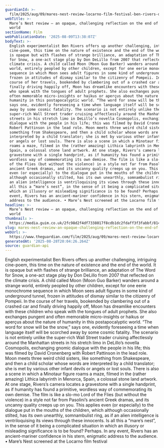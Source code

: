 ```yaml
---
guardianId: >-
  film/2025/aug/09/mares-nest-review-locarno-film-festival-ben-rivers-don-delillo
webTitle: >-
  Mare’s Nest review – an opaque, challenging reflection on the end of the
  world 
sectionName: Film
webPublicationDate: '2025-08-09T13:38:07Z'
bodyText: >-
  English experimentalist Ben Rivers offers up another challenging, intriguing
  cine-poem, this time on the nature of existence and the end of the world. It
  is opaque but with flashes of strange brilliance, an adaptation of The Word
  for Snow, a one-act stage play by Don DeLillo from 2007 that reflected on the
  climate crisis. A child called Moon (Moon Guo Barker) wanders around a strange
  world, entirely peopled by other children, except for one eerie monochrome
  sequence in which Moon sees adult figures in some kind of underground tunnel,
  frozen in attitudes of dismay similar to the citizenry of Pompeii. In the
  course of her travels, bookended by clambering out of a crashed car and
  finally driving happily off, Moon has dreamlike encounters with these children
  who speak with the tongues of adult prophets. She also exchanges pungent and
  often memorable micro-insights or haikus or aperçus about the nature of
  humanity in this postapocalyptic world. “The word for snow will be the snow,”
  says one, evidently foreseeing a time when language itself will be scorched
  away by some cosmic fatality. The scenario is not entirely unlike the
  super-rich Wall Street trader cruising affectlessly around the Manhattan
  streets in his stretch limo in DeLillo’s novella Cosmopolis, exchanging gnomic
  dialogue with the people in his life; this was filmed by David Cronenberg with
  Robert Pattinson in the lead role. Moon meets three weird child sisters, like
  something from Shakespeare, and then a child scholar whose words are
  interpreted by a child translator; she is met by various other infant devils
  or angels or lost souls. There is also a scene in which a Minotaur figure
  roams a maze, filmed in the (rather amazing) Lithica labyrinth in Menorca,
  Spain, a colossal stone land artwork. At one stage, Rivers’s camera locates a
  gravestone with a single handprint, as if humanity has found a primitive,
  wordless way of commemorating its own demise. The film is like a slo-mo Lord
  of the Flies (but without the violence) in a style not far from Pasolini’s
  ancient Greek dramas, and its uncanny quality creeps up on you. This applies
  even (or especially) to the dialogue put in the mouths of the children, which
  although occasionally stilted, has its own unearthly, somnambulist ring, as if
  an alien intelligence is ventriloquising its views through these innocents. Is
  all this a “mare’s nest”, in the sense of it being a complicated situation in
  which an illusory or misleading significance is to be found? Perhaps. In any
  event, Rivers has an ancient-mariner confidence in his stern, enigmatic
  address to the audience. • Mare’s Nest screened at the Locarno film festival
headline: >-
  Mare’s Nest review – an opaque, challenging reflection on the end of the
  world 
thumbnail: >-
  https://media.guim.co.uk/2fc98d2f4df7338017f8cdb1dc2fdaff3f3fabbf/814_0_2201_1762/500.jpg
slug: mares-nest-review-an-opaque-challenging-reflection-on-the-end-of-the-world
webUrl: >-
  https://www.theguardian.com/film/2025/aug/09/mares-nest-review-locarno-film-festival-ben-rivers-don-delillo
generatedAt: '2025-08-28T20:04:26.264Z'
source: guardian-api
---
```

English experimentalist Ben Rivers offers up another challenging, intriguing cine-poem, this time on the nature of existence and the end of the world. It is opaque but with flashes of strange brilliance, an adaptation of The Word for Snow, a one-act stage play by Don DeLillo from 2007 that reflected on the climate crisis. A child called Moon (Moon Guo Barker) wanders around a strange world, entirely peopled by other children, except for one eerie monochrome sequence in which Moon sees adult figures in some kind of underground tunnel, frozen in attitudes of dismay similar to the citizenry of Pompeii. In the course of her travels, bookended by clambering out of a crashed car and finally driving happily off, Moon has dreamlike encounters with these children who speak with the tongues of adult prophets. She also exchanges pungent and often memorable micro-insights or haikus or aperçus about the nature of humanity in this postapocalyptic world. “The word for snow will be the snow,” says one, evidently foreseeing a time when language itself will be scorched away by some cosmic fatality. The scenario is not entirely unlike the super-rich Wall Street trader cruising affectlessly around the Manhattan streets in his stretch limo in DeLillo’s novella Cosmopolis, exchanging gnomic dialogue with the people in his life; this was filmed by David Cronenberg with Robert Pattinson in the lead role. Moon meets three weird child sisters, like something from Shakespeare, and then a child scholar whose words are interpreted by a child translator; she is met by various other infant devils or angels or lost souls. There is also a scene in which a Minotaur figure roams a maze, filmed in the (rather amazing) Lithica labyrinth in Menorca, Spain, a colossal stone land artwork. At one stage, Rivers’s camera locates a gravestone with a single handprint, as if humanity has found a primitive, wordless way of commemorating its own demise. The film is like a slo-mo Lord of the Flies (but without the violence) in a style not far from Pasolini’s ancient Greek dramas, and its uncanny quality creeps up on you. This applies even (or especially) to the dialogue put in the mouths of the children, which although occasionally stilted, has its own unearthly, somnambulist ring, as if an alien intelligence is ventriloquising its views through these innocents. Is all this a “mare’s nest”, in the sense of it being a complicated situation in which an illusory or misleading significance is to be found? Perhaps. In any event, Rivers has an ancient-mariner confidence in his stern, enigmatic address to the audience. • Mare’s Nest screened at the Locarno film festival
